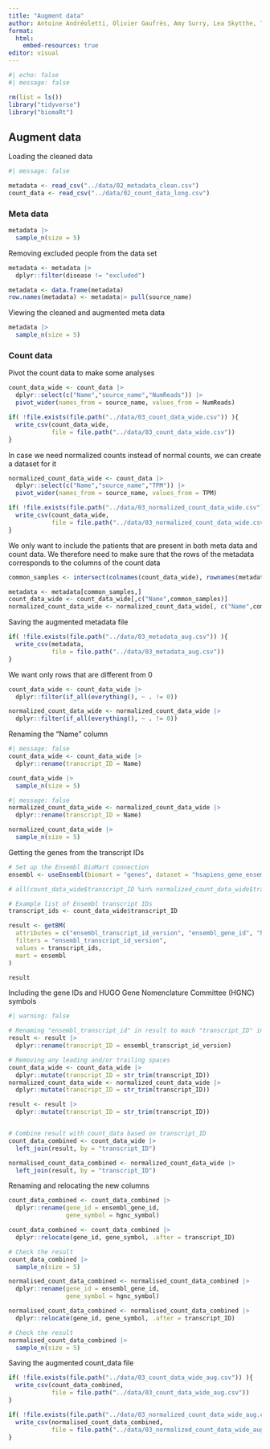 ```yaml
---
title: "Augment data"
author: Antoine Andréoletti, Olivier Gaufrès, Amy Surry, Lea Skytthe, Trine Søgaard
format:
  html:
    embed-resources: true
editor: visual
---
```


```r
#| echo: false
#| message: false

rm(list = ls())
library("tidyverse")
library("biomaRt")
```

## Augment data

Loading the cleaned data

```r
#| message: false

metadata <- read_csv("../data/02_metadata_clean.csv")
count_data <- read_csv("../data/02_count_data_long.csv")
```

### Meta data

```r
metadata |>
  sample_n(size = 5)
```

Removing excluded people from the data set

```r
metadata <- metadata |>
  dplyr::filter(disease != "excluded")
```


```r
metadata <- data.frame(metadata)
row.names(metadata) <- metadata|> pull(source_name)
```

Viewing the cleaned and augmented meta data

```r
metadata |>
  sample_n(size = 5)
```

### Count data

Pivot the count data to make some analyses

```r
count_data_wide <- count_data |> 
  dplyr::select(c("Name","source_name","NumReads")) |> 
  pivot_wider(names_from = source_name, values_from = NumReads)

if( !file.exists(file.path("../data/03_count_data_wide.csv")) ){
  write_csv(count_data_wide, 
            file = file.path("../data/03_count_data_wide.csv"))
}
```

In case we need normalized counts instead of normal counts, we can create a dataset for it

```r

normalized_count_data_wide <- count_data |> 
  dplyr::select(c("Name","source_name","TPM")) |> 
  pivot_wider(names_from = source_name, values_from = TPM)

if( !file.exists(file.path("../data/03_normalized_count_data_wide.csv")) ){
  write_csv(count_data_wide, 
            file = file.path("../data/03_normalized_count_data_wide.csv"))
}
```

We only want to include the patients that are present in both meta data and count data. We therefore need to make sure that the rows of the metadata corresponds to the columns of the count data

```r
common_samples <- intersect(colnames(count_data_wide), rownames(metadata))

metadata <- metadata[common_samples,]
count_data_wide <- count_data_wide[,c("Name",common_samples)]
normalized_count_data_wide <- normalized_count_data_wide[, c("Name",common_samples)]
```

Saving the augmented metadata file

```r
if( !file.exists(file.path("../data/03_metadata_aug.csv")) ){
  write_csv(metadata, 
            file = file.path("../data/03_metadata_aug.csv"))
}
```

We want only rows that are different from 0

```r
count_data_wide <- count_data_wide |> 
  dplyr::filter(if_all(everything(), ~ . != 0))

normalized_count_data_wide <- normalized_count_data_wide |> 
  dplyr::filter(if_all(everything(), ~ . != 0))
```

Renaming the "Name" column

```r
#| message: false
count_data_wide <- count_data_wide |>
  dplyr::rename(transcript_ID = Name)

count_data_wide |>
  sample_n(size = 5)
```

```r
#| message: false
normalized_count_data_wide <- normalized_count_data_wide |>
  dplyr::rename(transcript_ID = Name)

normalized_count_data_wide |>
  sample_n(size = 5)
```

Getting the genes from the transcript IDs

```r
# Set up the Ensembl BioMart connection
ensembl <- useEnsembl(biomart = "genes", dataset = "hsapiens_gene_ensembl")

# all(count_data_wide$transcript_ID %in% normalized_count_data_wide$transcript_ID)

# Example list of Ensembl transcript IDs
transcript_ids <- count_data_wide$transcript_ID

result <- getBM(
  attributes = c("ensembl_transcript_id_version", "ensembl_gene_id", "hgnc_symbol"),
  filters = "ensembl_transcript_id_version",
  values = transcript_ids,
  mart = ensembl
)

result
```

Including the gene IDs and HUGO Gene Nomenclature Committee (HGNC) symbols

```r
#| warning: false

# Renaming "ensembl_transcript_id" in result to mach "transcript_ID" in count_data
result <- result |> 
  dplyr::rename(transcript_ID = ensembl_transcript_id_version)

# Removing any leading and/or trailing spaces
count_data_wide <- count_data_wide |> 
  dplyr::mutate(transcript_ID = str_trim(transcript_ID))
normalized_count_data_wide <- normalized_count_data_wide |> 
  dplyr::mutate(transcript_ID = str_trim(transcript_ID))

result <- result |> 
  dplyr::mutate(transcript_ID = str_trim(transcript_ID))


# Combine result with count_data based on transcript_ID
count_data_combined <- count_data_wide |> 
  left_join(result, by = "transcript_ID")

normalised_count_data_combined <- normalized_count_data_wide |> 
  left_join(result, by = "transcript_ID")
```

Renaming and relocating the new columns

```r
count_data_combined <- count_data_combined |>
  dplyr::rename(gene_id = ensembl_gene_id,
                gene_symbol = hgnc_symbol)

count_data_combined <- count_data_combined |>
  dplyr::relocate(gene_id, gene_symbol, .after = transcript_ID)

# Check the result
count_data_combined |> 
  sample_n(size = 5)
```

```r
normalised_count_data_combined <- normalised_count_data_combined |>
  dplyr::rename(gene_id = ensembl_gene_id,
                gene_symbol = hgnc_symbol)

normalised_count_data_combined <- normalised_count_data_combined |>
  dplyr::relocate(gene_id, gene_symbol, .after = transcript_ID)

# Check the result
normalised_count_data_combined |> 
  sample_n(size = 5)
```

Saving the augmented count_data file

```r
if( !file.exists(file.path("../data/03_count_data_wide_aug.csv")) ){
  write_csv(count_data_combined, 
            file = file.path("../data/03_count_data_wide_aug.csv"))
}
```

```r
if( !file.exists(file.path("../data/03_normalized_count_data_wide_aug.csv")) ){
  write_csv(normalised_count_data_combined, 
            file = file.path("../data/03_normalized_count_data_wide_aug.csv"))
}
```
